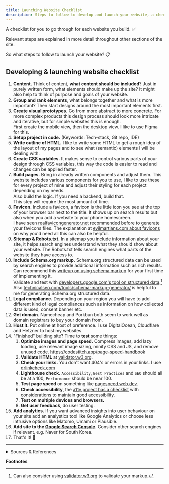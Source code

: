 ```yaml
---
title: Launching Website Checklist
description: Steps to follow to develop and launch your website, a checklist.
---
```


A checklist for you to go through for each website you build. ✅

Relevant steps are explained in more detail throughout other sections of the site.

So what steps to follow to launch your website? 📋

## Developing & launching website checklist

<Steps>

1. **Content.** Think of content, **what content should be included**? Just in purely written form, what elements should make up the site? It might also help to think of purpose and goals of your website.
2. **Group and rank elements**, what belongs together and what is more important? Then start designs around the most important elements first.
3. **Create visual prototypes.** Go from more abstract to more concrete. For more complex products this design process should look more intricate and iterative, but for simple websites this is enough.  
    First create the mobile view, then the desktop view. I like to use Figma for this.
4. **Setup project in code.** (Keywords: Tech-stack, Git repo, IDE)
5. **Write outline of HTML.** I like to write some HTML to get a rough idea of the layout of my pages and to see what (semantic) elements I will be dealing with.
6. **Create CSS variables.** It makes sense to control various parts of your design through CSS variables, this way the code is easier to read and changes can be applied faster.
7. **Build pages.** Bring in already written components and adjust them. This website includes various components for you to use, I like to use these for every project of mine and adjust their styling for each project depending on my needs.  
    Also build the logic. If you need a backend, build that.  
    This step will require the most amount of time.
8. **Favicon.** Include a favicon, a favicon is the little icon you see at the top of your browser bar next to the title. It shows up on search results but also when you add a website to your phone homescreen.  
    I have seen [realfavicongenerator.net](https://realfavicongenerator.net/) recommended before to generate your favicons files. The explanation at [evilmartians.com about favicons](https://evilmartians.com/chronicles/how-to-favicon-in-2021-six-files-that-fit-most-needs) on why you'd need all this can also be helpful.
9. **Sitemap & Robots.txt.** In a sitemap you include information about your site, it helps search engines understand what they should show about your website. The Robots.txt tells search engines what parts of the website they have access to.
10. **Include Schema.org markup.** Schema.org structured data can be used by search engines to provide additional information such as rich results.  
    Can recommend this [writeup on using schema markup](https://neilpatel.com/blog/get-started-using-schema/) for your first time of implementing it.  
    Validate and test with [developers.google.com's tool on structured data](https://developers.google.com/search/docs/appearance/structured-data).[^1]
    Also [technicalseo.com/tools/schema-markup-generator/](https://technicalseo.com/tools/schema-markup-generator/) is helpful to me for generating Schema.org structured data.
11. **Legal compliance.** Depending on your region you will have to add different kind of legal compliances such as information on how collected data is used, consent banner etc.
12. **Get domain**. Namecheap and Porkbun both seem to work well as domain registrars to buy your domain from.
13. **Host it.** Put online at host of preference. I use DigitalOcean, Cloudflare and Hetzner to host my websites.
14. "Finished" building site? Time to **test** some things:
    1. **Optimize images and page speed.** Compress images, add lazy loading, use relevant image sizing, minify CSS and JS, and remove unused code. https://codestitch.app/page-speed-handbook
    2. **Validate HTML** at [validator.w3.org](https://validator.w3.org/).
    3. **Check your links.** You don't want 404's or errors in your links. I use [drlinkcheck.com](https://www.drlinkcheck.com/)
    4. **Lighthouse check.** `Accessibility`, `Best Practices` and `SEO` should all be at a 100, `Performance` should be near 100.
    5. **Test page speed** on something like [pagespeed.web.dev](https://pagespeed.web.dev/).
    6. **Check accessibility**, the [a11y project has a checklist](https://www.a11yproject.com/checklist/) with considerations to maintain good accessibility.
    7. **Test on multiple devices and browsers.**
    8. **Get user feedback**, do user testing.
15. **Add analytics.** If you want advanced insights into user behaviour on your site add an analystics tool like Google Analytics or choose less intrusive options like Matomo, Umami or Plausible.
16. **Add site to the [Google Search Console](https://search.google.com/search-console/about).** Consider other search engines if relevant, e.g. Naver for South Korea.
17. That's it! 🎉

</Steps>

---

<details>

<summary>Sources & References</summary>

- https://codestitch.app/complete-guide-to-freelancing & https://codestitch.app/web-design-resources
- Use schema.org for the first time: https://neilpatel.com/blog/get-started-using-schema/
- On site maps: https://developers.google.com/search/docs/crawling-indexing/sitemaps/overview
- On robots.txt: https://developers.google.com/search/docs/crawling-indexing/robots/intro#:~:text=A%20robots.txt%20file%20tells,web%20page%20out%20of%20Google.
- Schema.org structured meta data markup, https://validator.w3.org/
- Test safari on a windows machine: https://youtu.be/pRpsi1Z5YY0
- a11y's accessibility checklist following WCAG 2 criteria: https://www.a11yproject.com/checklist/

</details>

**Footnotes**
[^1]: Can also consider using [validator.w3.org](https://validator.w3.org/) to validate your markup.